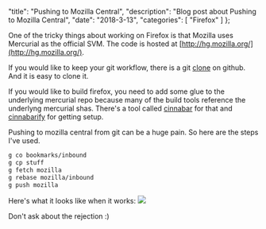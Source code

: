   "title": "Pushing to Mozilla Central",
  "description": "Blog post about Pushing to Mozilla Central",
  "date": "2018-3-13",
  "categories": [
    "Firefox"
  ]
};

One of the tricky things about working on Firefox is that Mozilla uses Mercurial as the official SVM.
The code is hosted at [http://hg.mozilla.org/](http://hg.mozilla.org/).

If you would like to keep your git workflow, there is a git [clone](https://github.com/mozilla/gecko) on github. And it is easy to clone it.

If you would like to build firefox, you need to add some glue to the underlying mercurial repo because many of the build tools reference
the underlyng mercurial shas. There's a tool called [cinnabar](https://github.com/glandium/git-cinnabar/wiki/Mozilla:-A-git-workflow-for-Gecko-development) for that and [cinnabarify](https://github.com/sole/cinnabarify) for getting setup.

Pushing to mozilla central from git can be a huge pain. So here are the steps I've used.

```bash
g co bookmarks/inbound
g cp stuff
g fetch mozilla
g rebase mozilla/inbound
g push mozilla
```

Here's what it looks like when it works:
![](https://shipusercontent.com/1756bfce36102e103fcef41ce094cd7d/Screen%20Shot%202018-03-13%20at%205.31.11%20PM.png)

Don't ask about the rejection :)